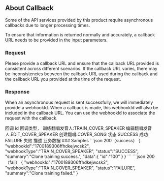 ## About Callback

<p>Some of the API services provided by this product require asynchronous callbacks due to longer processing times.</p>
<p>To ensure that information is returned normally and accurately, a callback URL needs to be provided in the input parameters.</p>

### Request
Please provide a callback URL and ensure that the callback URL provided is consistent across different scenarios. If the callback URL varies, there may be inconsistencies between the callback URL used during the callback and the callback URL you provided at the time of the request.

### Response
When an asynchronous request is sent successfully, we will immediately provide a webhookId. When a callback is made, this webhookId will also be included in the callback URL. You can use the webhookId to associate the request with the callback.

<ResponseField name="webhookId" type="string">
  回调 id
</ResponseField>

<ResponseField name="webhookType" type="string" >
  回调类型，
  训练翻唱发音人:TRAIN_COVER_SPEAKER
  编辑翻唱发音人:EDIT_COVER_SPEAKER
  创建翻唱:COVER_SONG
</ResponseField>

<ResponseField name="status" type="string" >
  状态 SUCCESS 成功
  FAILURE 失败
</ResponseField>

<ResponseField name="summary" type="string" >
描述
</ResponseField>

<ResponseField name="data" type="Object" >
  业务数据
</ResponseField>
### Samples
```json  200（success）
{
    "webhookId":"1700189306ffhdkejwcsk2",
    "webhookType":"TRAIN_COVER_SPEAKER",    
    "status":"SUCCESS",  
    "summary":"Clone training success.",  
    "data":{
        "id":"100"
    }
}
```
```json  200（fail）
{
    "webhookId":"1700189306ffhdkejwcsk2",
    "webhookType":"TRAIN_COVER_SPEAKER",    
    "status":"FAILURE",  
    "summary":"Clone training failed."
}